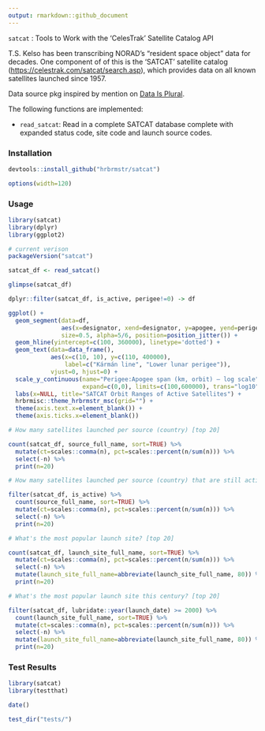 ```yaml
---
output: rmarkdown::github_document
---
```


`satcat` : Tools to Work with the 'CelesTrak' Satellite Catalog API

T.S. Kelso has been  transcribing NORAD's "resident space object" data for decades. One component of of this is the 'SATCAT' satellite catalog (<https://celestrak.com/satcat/search.asp>), which provides data on all known satellites launched since 1957.

Data source pkg inspired by mention on [Data Is Plural](http://tinyletter.com/data-is-plural/letters/data-is-plural-2017-01-11-edition).

The following functions are implemented:

- `read_satcat`:	Read in a complete SATCAT database complete with expanded status code, site code and launch source codes.

### Installation

```r
devtools::install_github("hrbrmstr/satcat")
```

```r
options(width=120)
```

### Usage

```r
library(satcat)
library(dplyr)
library(ggplot2)

# current verison
packageVersion("satcat")

satcat_df <- read_satcat()

glimpse(satcat_df)

dplyr::filter(satcat_df, is_active, perigee!=0) -> df
```

```r
ggplot() +
  geom_segment(data=df, 
               aes(x=designator, xend=designator, y=apogee, yend=perigee),
               size=0.5, alpha=5/6, position=position_jitter()) +
  geom_hline(yintercept=c(100, 360000), linetype='dotted') +
  geom_text(data=data_frame(), 
            aes(x=c(10, 10), y=c(110, 400000), 
                label=c("Kármán line", "Lower lunar perigee")),
            vjust=0, hjust=0) +
  scale_y_continuous(name="Perigee:Apogee span (km, orbit) — log scale", label=scales::comma,
                     expand=c(0,0), limits=c(100,600000), trans="log10") +
  labs(x=NULL, title="SATCAT Orbit Ranges of Active Satellites") +
  hrbrmisc::theme_hrbrmstr_msc(grid="") +
  theme(axis.text.x=element_blank()) +
  theme(axis.ticks.x=element_blank())
```

```r
# How many satellites launched per source (country) [top 20]

count(satcat_df, source_full_name, sort=TRUE) %>%
  mutate(ct=scales::comma(n), pct=scales::percent(n/sum(n))) %>%
  select(-n) %>%
  print(n=20)

# How many satellites launched per source (country) that are still active? [top 20]

filter(satcat_df, is_active) %>%
  count(source_full_name, sort=TRUE) %>%
  mutate(ct=scales::comma(n), pct=scales::percent(n/sum(n))) %>%
  select(-n) %>%
  print(n=20)

# What's the most popular launch site? [top 20]

count(satcat_df, launch_site_full_name, sort=TRUE) %>%
  mutate(ct=scales::comma(n), pct=scales::percent(n/sum(n))) %>%
  select(-n) %>%
  mutate(launch_site_full_name=abbreviate(launch_site_full_name, 80)) %>%
  print(n=20)

# What's the most popular launch site this century? [top 20]

filter(satcat_df, lubridate::year(launch_date) >= 2000) %>%
  count(launch_site_full_name, sort=TRUE) %>%
  mutate(ct=scales::comma(n), pct=scales::percent(n/sum(n))) %>%
  select(-n) %>%
  mutate(launch_site_full_name=abbreviate(launch_site_full_name, 80)) %>%
  print(n=20)
```

### Test Results

```r
library(satcat)
library(testthat)

date()

test_dir("tests/")
```

